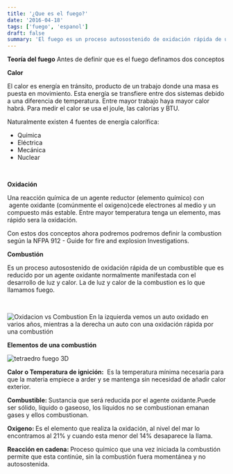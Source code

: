 ```yaml
---
title: '¿Que es el fuego?'
date: '2016-04-18'
tags: ['fuego', 'espanol']
draft: false
summary: 'El fuego es un proceso autosostenido de oxidación rápida de un combustible, que libera luz y calor. Se requiere calor, combustible, oxígeno y una reacción en cadena para mantener la combustión.'
---
```


<strong>Teoría del fuego</strong>
Antes de definir que es el fuego definamos dos conceptos

<strong>Calor</strong>

El calor es energía en tránsito, producto de un trabajo donde una masa es puesta en movimiento. Esta energía se transfiere entre dos sistemas debido a una diferencia de temperatura. Entre mayor trabajo haya mayor calor habrá. Para medir el calor se usa el joule, las calorías y BTU.

Naturalmente existen 4 fuentes de energía calorífica:

<ul>
  <li>Química</li>
  <li>Eléctrica</li>
  <li>Mecánica</li>
  <li>Nuclear</li>
</ul>
&nbsp;

<strong>Oxidación</strong>

Una reacción química de un agente reductor (elemento químico) con  agente oxidante (comúnmente el oxigeno)cede electrones al medio y un compuesto más estable. Entre mayor temperatura tenga un elemento, mas rápido sera la oxidación.

Con estos dos conceptos ahora podremos podremos definir la combustion según la NFPA 912 - Guide for fire and explosion Investigations.

<strong>Combustión</strong>

Es un proceso autosostenido de oxidación rápida de un combustible que es reducido por un agente oxidante normalmente manifestada con el desarrollo de luz y calor. La de luz y calor de la combustion es lo que llamamos fuego.

&nbsp;

![Oxidacion vs Combustion](/static/images/content/2023/que-es-el-fuego/Oxidacion-Combustion.jpg)
En la izquierda vemos un auto oxidado en varios años, mientras a la derecha un auto con una oxidación rápida por una combustión

<strong>Elementos de una combustión</strong>

![tetraedro fuego 3D](/static/images/content/2023/que-es-el-fuego/tetraedro_fuego2.png)

<strong>Calor o Temperatura de ignición:</strong>  Es la temperatura mínima necesaria para que la
materia empiece a arder y se mantenga sin necesidad de añadir calor exterior.

<strong>Combustible: </strong>Sustancia que será reducida por el agente oxidante.Puede ser sólido,
líquido o gaseoso, los líquidos no se combustionan emanan gases y ellos combustionan.

<strong>Oxigeno: </strong>Es el elemento que realiza la oxidación, al nivel del mar lo encontramos
al 21% y cuando esta menor del 14% desaparece la llama.

<strong>Reacción en cadena: </strong>Proceso químico que una vez iniciada la combustión permite que
esta continúe, sin la combustión fuera momentánea y no autosostenida.
